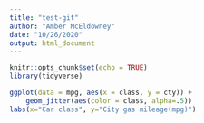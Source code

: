 ```yaml
---
title: "test-git"
author: "Amber McEldowney"
date: "10/26/2020"
output: html_document
---
```


```r
knitr::opts_chunk$set(echo = TRUE)
library(tidyverse)
```
```r
ggplot(data = mpg, aes(x = class, y = cty)) +
	geom_jitter(aes(color = class, alpha=.5))
labs(x="Car class", y="City gas mileage(mpg)")
```

